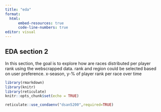 ```yaml
---
title: "eda"
format: 
  html:
      embed-resources: true
      code-line-numbers: true
editor: visual
---
```


## EDA section 2

In this section, the goal is to explore how are races distributed per player rank using the webscrapped data. rank and region could be selected based on user preference. x-season, y-% of player rank per race over time

```r
library(rmarkdown)
library(knitr)
library(reticulate)
knitr::opts_chunk$set(echo = TRUE)

reticulate::use_condaenv("dsan5200",required=TRUE)
```

```python

```
